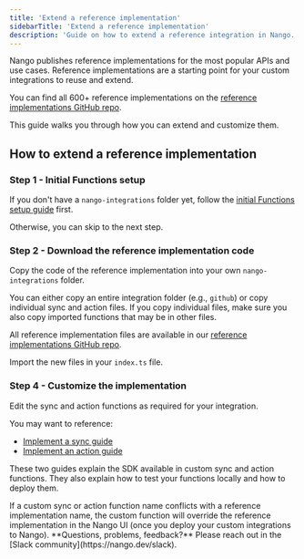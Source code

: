 ```yaml
---
title: 'Extend a reference implementation'
sidebarTitle: 'Extend a reference implementation'
description: 'Guide on how to extend a reference integration in Nango.'
---
```


Nango publishes reference implementations for the most popular APIs and use cases. Reference implementations are a starting point for your custom integrations to reuse and extend.

You can find all 600+ reference implementations on the [reference implementations GitHub repo](https://www.nango.dev/templates).

This guide walks you through how you can extend and customize them.

## How to extend a reference implementation

### Step 1 - Initial Functions setup

If you don't have a `nango-integrations` folder yet, follow the [initial Functions setup guide](/implementation-guides/building-integrations/functions-setup) first.

Otherwise, you can skip to the next step.

### Step 2 - Download the reference implementation code

Copy the code of the reference implementation into your own `nango-integrations` folder.

You can either copy an entire integration folder (e.g., `github`) or copy individual sync and action files. If you copy individual files, make sure you also copy imported functions that may be in other files.

All reference implementation files are available in our [reference implementations GitHub repo](https://www.nango.dev/templates).

Import the new files in your `index.ts` file.

### Step 4 - Customize the implementation

Edit the sync and action functions as required for your integration.

You may want to reference:
- [Implement a sync guide](/implementation-guides/syncs/implement-a-sync)
- [Implement an action guide](/implementation-guides/actions/implement-an-action)

These two guides explain the SDK available in custom sync and action functions. They also explain how to test your functions locally and how to deploy them.

<Info>
If a custom sync or action function name conflicts with a reference implementation name, the custom function will override the reference implementation in the Nango UI (once you deploy your custom integrations to Nango).
</Info>

<Tip>
    **Questions, problems, feedback?** Please reach out in the [Slack community](https://nango.dev/slack).
</Tip>
